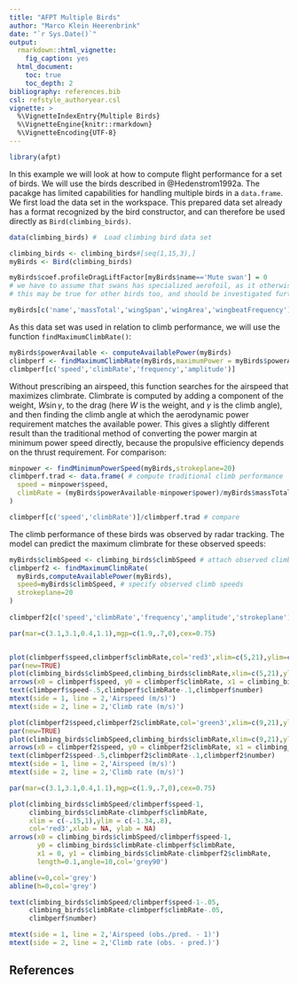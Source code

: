 ```yaml
---
title: "AFPT Multiple Birds"
author: "Marco Klein Heerenbrink"
date: "`r Sys.Date()`"
output: 
  rmarkdown::html_vignette:
    fig_caption: yes
  html_document:
    toc: true
    toc_depth: 2
bibliography: references.bib
csl: refstyle_authoryear.csl
vignette: >
  %\VignetteIndexEntry{Multiple Birds}
  %\VignetteEngine{knitr::rmarkdown}
  %\VignetteEncoding{UTF-8}
---
```


```r
library(afpt)
```

In this example we will look at how to compute flight performance for a set of birds. We will use the birds described in @Hedenstrom1992a. The pacakge has limited capabilities for handling multiple birds in a `data.frame`. 
We first load the data set in the workspace. This prepared data set already has a format recognized by the bird constructor, and can therefore be used directly as `Bird(climbing_birds)`.

```r
data(climbing_birds) #  Load climbing bird data set

climbing_birds <- climbing_birds#[seq(1,15,3),]
myBirds <- Bird(climbing_birds)

myBirds$coef.profileDragLiftFactor[myBirds$name=='Mute swan'] = 0 
# we have to assume that swans has specialized aerofoil, as it otherwise won't be able to fly
# this may be true for other birds too, and should be investigated further...

myBirds[c('name','massTotal','wingSpan','wingArea','wingbeatFrequency')]
```

As this data set was used in relation to climb performance, we will use the function `findMaximumClimbRate()`: 
```r
myBirds$powerAvailable <- computeAvailablePower(myBirds)
climbperf <- findMaximumClimbRate(myBirds,maximumPower = myBirds$powerAvailable,strokeplane=20)
climbperf[c('speed','climbRate','frequency','amplitude')]
```
Without prescribing an airspeed, this function searches for the airspeed that maximizes climbrate. Climbrate is computed by adding a component of the weight, $W\sin\gamma$, to the drag (here $W$ is the weight, and $\gamma$ is the climb angle), and then finding the climb angle at which the aerodynamic power requirement matches the available power. This gives a slightly different result than the traditional method of converting the power margin at minimum power speed directly, because the propulsive efficiency depends on the thrust requirement. For comparison:
```r
minpower <- findMinimumPowerSpeed(myBirds,strokeplane=20)
climbperf.trad <- data.frame( # compute traditional climb performance
  speed = minpower$speed,
  climbRate = (myBirds$powerAvailable-minpower$power)/myBirds$massTotal/9.81
)

climbperf[c('speed','climbRate')]/climbperf.trad # compare

```


The climb performance of these birds was observed by radar tracking. The model can predict the maximum climbrate for these observed speeds:
```r
myBirds$climbSpeed <- climbing_birds$climbSpeed # attach observed climb speeds to the bird data
climbperf2 <- findMaximumClimbRate(
  myBirds,computeAvailablePower(myBirds),
  speed=myBirds$climbSpeed, # specify observed climb speeds
  strokeplane=20
)
                    
climbperf2[c('speed','climbRate','frequency','amplitude','strokeplane')]
```

```r

par(mar=c(3.1,3.1,0.4,1.1),mgp=c(1.9,.7,0),cex=0.75)


plot(climbperf$speed,climbperf$climbRate,col='red3',xlim=c(5,21),ylim=c(-.5,2.1),xlab = NA, ylab = NA)
par(new=TRUE)
plot(climbing_birds$climbSpeed,climbing_birds$climbRate,xlim=c(5,21),ylim=c(-.5,2.1),xlab=NA, ylab=NA, axes=FALSE)
arrows(x0 = climbperf$speed, y0 = climbperf$climbRate, x1 = climbing_birds$climbSpeed, y1 = climbing_birds$climbRate,length=0.15,angle=10,col='grey90')
text(climbperf$speed-.5,climbperf$climbRate-.1,climbperf$number)
mtext(side = 1, line = 2,'Airspeed (m/s)')
mtext(side = 2, line = 2,'Climb rate (m/s)')

plot(climbperf2$speed,climbperf2$climbRate,col='green3',xlim=c(9,21),ylim=c(-.1,1.8),xlab = NA, ylab = NA)
par(new=TRUE)
plot(climbing_birds$climbSpeed,climbing_birds$climbRate,xlim=c(9,21),ylim=c(-.1,1.8),xlab=NA, ylab=NA, axes=FALSE)
arrows(x0 = climbperf2$speed, y0 = climbperf2$climbRate, x1 = climbing_birds$climbSpeed, y1 = climbing_birds$climbRate,length=0.15,angle=10,col='grey90')
text(climbperf2$speed-.5,climbperf2$climbRate-.1,climbperf2$number)
mtext(side = 1, line = 2,'Airspeed (m/s)')
mtext(side = 2, line = 2,'Climb rate (m/s)')
```

```r
par(mar=c(3.1,3.1,0.4,1.1),mgp=c(1.9,.7,0),cex=0.75)

plot(climbing_birds$climbSpeed/climbperf$speed-1,
     climbing_birds$climbRate-climbperf$climbRate,
     xlim = c(-.15,1),ylim = c(-1.34,.8),
     col='red3',xlab = NA, ylab = NA)
arrows(x0 = climbing_birds$climbSpeed/climbperf$speed-1,
       y0 = climbing_birds$climbRate-climbperf$climbRate,
       x1 = 0, y1 = climbing_birds$climbRate-climbperf2$climbRate,
       length=0.1,angle=10,col='grey90')

abline(v=0,col='grey')
abline(h=0,col='grey')

text(climbing_birds$climbSpeed/climbperf$speed-1-.05,
     climbing_birds$climbRate-climbperf$climbRate-.05,
     climbperf$number)

mtext(side = 1, line = 2,'Airspeed (obs./pred. - 1)')
mtext(side = 2, line = 2,'Climb rate (obs. - pred.)')

```

## References

